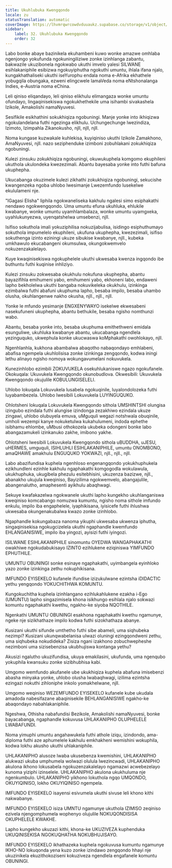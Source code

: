 ```yaml
---
title: Ukuhlubuka Kwengqondo
locale: zu
statusTranslation: automatic
coverImage: https://lhvmrqwrcowdvduuaukz.supabase.co/storage/v1/object/public/strapi-uploads/small_cover-educacion-fundamental.webp-2d51a7828a2b1309555be27f7e2a61a0.webp
sidebar:
    label: 32. Ukuhlubuka Kwengqondo
    order: 32
---
```

Labo bonke abaye bazinikela ekuhambeni kuwo wonke amazwe omhlaba ngenjongo yokufunda ngokuningiliziwe zonke izinhlanga zabantu, bakwazile ukuzibonela ngokwabo ukuthi imvelo yalesi SILWANE esihlakaniphile esibizwa ngokuyiphutha ngokuthi umuntu, ihlala ifana njalo, kungakhathaliseki ukuthi iseYurophu endala noma e-Afrika ekhathele yobugqila obungaka, ezweni elingcwele lamaVeda noma eNtshonalanga Indies, e-Austria noma eChina.

Leli qiniso eliqandayo, leli qiniso elikhulu elimangaza wonke umuntu ofundayo, lingaqinisekiswa ngokukhethekile uma isihambi sivakashela Izikole, Amakolishi namaNyuvesi.

Sesifikile esikhathini sokukhiqiza ngobuningi. Manje yonke into ikhiqizwa ngokulandelana futhi ngezinga elikhulu. Uchungechunge lwezindiza, Izimoto, Izimpahla Zikanokusho, njll, njll, njll.

Noma kungase kuzwakale kuhlekisa, kuyiqiniso ukuthi Izikole Zamakhono, AmaNyuvesi, njll. nazo seziphenduke izimboni zobuhlakani zokukhiqiza ngobuningi.

Kulezi zinsuku zokukhiqiza ngobuningi, okuwukuphela komgomo ekuphileni ukuthola ukulondeka kwezezimali. Abantu bayesaba yonke into futhi bafuna ukuphepha.

Ukucabanga okuzimele kulezi zikhathi zokukhiqiza ngobuningi, sekucishe kwangenzeka ngoba uhlobo lwesimanje Lwezemfundo lusekelwe ekululameni nje.

"IGagasi Elisha" liphila ngokwaneliseka kakhulu ngalesi simo esiphakathi nendawo ngokwengqondo. Uma umuntu efuna ukuhluka, ehlukile kwabanye, wonke umuntu uyamhlambalaza, wonke umuntu uyamgxeka, uyahlukunyezwa, uyenqatshelwa umsebenzi, njll.

Isifiso sokuthola imali yokuziphilisa nokuzijabulisa, isidingo esiphuthumayo sokuthola impumelelo ekuphileni, ukufuna ukuphepha, kwezezimali, isifiso sokuthenga izinto eziningi ukuze sibukise kwabanye, njll., kubeka umkhawulo ekucabangeni okumsulwa, okungokwemvelo nokuzenzakalelayo.

Kuye kwaqinisekiswa ngokuphelele ukuthi ukwesaba kwenza ingqondo ibe buthuntu futhi kuqinise inhliziyo.

Kulezi zinsuku zokwesaba okukhulu nokufuna ukuphepha, abantu bayazifihla emihumeni yabo, emihumeni yabo, ekhoneni labo, endaweni lapho bekholelwa ukuthi bangaba nokuvikeleka okukhulu, izinkinga ezimbalwa futhi abafuni ukuphuma lapho, besaba impilo, besaba uhambo olusha, okuhlangenwe nakho okusha, njll., njll., njll.

Yonke le mfundo yesimanje ENGXENYWAYO isekelwe ekwesabeni nasekufuneni ukuphepha, abantu bethukile, besaba ngisho nomthunzi wabo.

Abantu, besaba yonke into, besaba ukuphuma emithethweni emidala esunguliwe, ukuhluka kwabanye abantu, ukucabanga ngendlela yezinguquko, ukwephula konke ukucwaswa koMphakathi owohlokayo, njll.

Ngenhlanhla, kukhona abambalwa abaqotho nabaqondayo emhlabeni, abafisa ngempela ukuhlolisisa zonke izinkinga zengqondo, kodwa iningi lethu alinayo ngisho nomoya wokungavumelani nokuvukela.

Kunezinhlobo ezimbili ZOKUVUKELA osekuhlukaniswe ngazo ngokufanele. Okokuqala: Ukuvukela Kwengqondo okunobudlova. Okwesibili: Ukuvukela Kwengqondo okujulile KOBULUNGISELELI.

Uhlobo lokuqala Lokuvukela lusabela ngokuqinile, luyalondolozeka futhi luyabambezela. Uhlobo lwesibili Lokuvukela LUYINGUQUKO.

Ohlotsheni lokuqala Lokuvukela Kwengqondo sithola UMSHINTSHI olungisa izingubo ezindala futhi alungise izindonga zezakhiwo ezindala ukuze zingawi, uhlobo olubuyela emuva, uMguquli wegazi notshwala obuqinile, umholi wezempi kanye nokuketulwa kukahulumeni, indoda ephethe isibhamu ehlombe, uMbusi othokozela ukubeka odongeni bonke labo abangazamukeli izinkanuko zakhe, imibono yakhe.

Ohlotsheni lwesibili Lokuvukela Kwengqondo sithola uBUDDHA, uJESU, uHERMES, umguquli, ISIHLUHLI ESIHLAKANIPHILE, umuntu ONOMBONO, amaQHAWE amakhulu ENGUQUKO YOKWAZI, njll., njll., njll.

Labo abazifundisa kuphela ngenhloso engenangqondo yokukhuphukela ezikhundleni ezinhle kakhulu ngaphakathi komgogodla wokulawula, ukukhuphuka, ukugibela phezulu esitebhisini, ukuzenza bazizwe, njll., abanakho ukujula kweqiniso, Bayizilima ngokwemvelo, abangajulile, abangenalutho, amaphesenti ayikhulu abaqhwagi.

Sekuye kwafakazelwa ngokwanele ukuthi lapho kungekho ukuhlanganiswa kweqiniso komcabango nomuzwa kumuntu, ngisho noma sithole imfundo enkulu, impilo iba engaphelele, iyaphikisana, iyisicefe futhi ihlushwa ukwesaba okungenakubalwa kwazo zonke izinhlobo.

Ngaphandle kokungabaza nanoma yikuphi ukwesaba ukwenza iphutha, singaqinisekisa ngokugcizelela ukuthi ngaphandle kwemfundo EHLANGANISIWE, impilo iba yingozi, ayisizi futhi iyingozi.

ISILWANE ESIHLAKANIPHILE sinomuntu OYEDWA WANGAPHAKATHI owakhiwe ngokudabukisayo IZINTO ezihlukene eziqiniswa YIMFUNDO EPHUTHILE.

UMUNTU OBUNINGI sonke esinaye ngaphakathi, uyimbangela eyinhloko yazo zonke izinkinga zethu nokuphikisana.

IMFUNDO EYISEKELO kufanele ifundise izizukulwane ezintsha iDIDACTIC yethu yengqondo YOKUCHITHWA KOMUNTU.

Kungokuchitha kuphela izinhlangano ezihlukahlukene ezakha i-Ego (UMUNTU) lapho singazimisela khona isikhungo esihlala njalo sokwazi komuntu ngaphakathi kwethu, ngakho-ke siyoba NQOTHILE.

Ngenkathi UMUNTU OBUNINGI esakhona ngaphakathi kwethu ngamunye, ngeke nje sizikhathaze impilo kodwa futhi sizokhathaza abanye.

Kusizani ukuthi sifunde umthetho futhi sibe abameli, uma siqhubeka nezimpi? Kusizani ukunqwabelanisa ulwazi oluningi ezingqondweni zethu, uma siqhubeka nokudideka? Zisiza ngani izakhono zobuchwepheshe nezimboni uma sizisebenzisa ukubhujiswa kontanga yethu?

Akusizi ngalutho ukuzifundisa, ukuya emakilasini, ukufunda, uma ngenqubo yokuphila kwansuku zonke sizibhubhisa kabi.

Umgomo wemfundo akufanele ube ukukhiqiza kuphela abafuna imisebenzi abasha minyaka yonke, uhlobo olusha lwabaqhwagi, izilima ezintsha ezingazi nokuthi zihloniphe inkolo yomakhelwane, njll.

Umgomo weqiniso WEZEMFUNDO EYISEKELO kufanele kube ukudala amadoda nabesifazane abaqinisekile BEHLANGANISIWE ngakho-ke abaqondayo nabahlakaniphile.

Ngeshwa, Othisha nabafundisi Bezikole, Amakolishi namaNyuvesi, bonke bayacabanga, ngaphandle kokuvusa UHLAKANIPHO OLUPHELELE LWABAFUNDI.

Noma yimuphi umuntu angahawukela futhi athole iziqu, izindondo, ama-diploma futhi aze aphumelele kakhulu emkhakheni wemishini wokuphila, kodwa lokhu akusho ukuthi uhlakaniphile.

UHLAKANIPHO alusoze lwaba ukusebenza kwemishini, UHLAKANIPHO alukwazi ukuba umphumela wolwazi olulula lwezincwadi, UHLAKANIPHO akulona ikhono lokusabela ngokuzenzakalelayo ngamazwi acwebezelayo kunoma yiziphi izinselele. UHLAKANIPHO akulona ukukhuluma nje ngenkumbulo. UHLAKANIPHO yikhono lokuthola ngqo UMQONDO, OKUYIQINISO, lokho OKUYIQINISO ngempela.

IMFUNDO EYISEKELO isayensi esivumela ukuthi sivuse leli khono kithi nakwabanye.

IMFUNDO EYISEKELO isiza UMNTU ngamunye ukuthola IZIMISO zeqiniso ezivela njengomphumela wophenyo olujulile NOKUQONDISISA OKUPHELELE KWAKHE.

Lapho kungekho ukuzazi kithi, khona-ke UKUZIVEZA kuphenduka UKUQINISEKISA NGOKUQHATHA NOKUBHUJISAYO.

IMFUNDO EYISEKELO ikhathazeka kuphela ngokuvusa kumuntu ngamunye IKHO-NO lokuqonda yena kuzo zonke izindawo zengqondo hhayi nje ukuzinikela ekuzithokoziseni kokuziveza ngendlela engafanele komuntu OBUNINGI.

